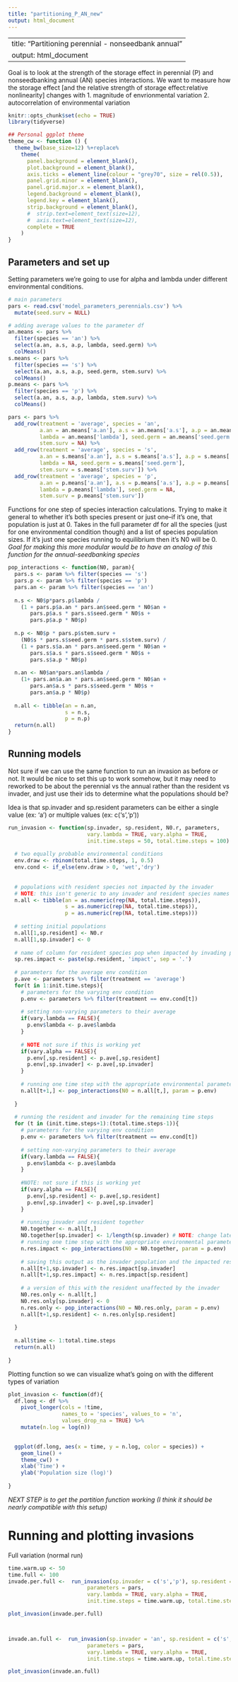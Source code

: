 ```yaml
---
title: "partitioning_P_AN_new"
output: html_document
---
```

---
title: "Partitioning perennial - nonseedbank annual"
output: html_document
---

Goal is to look at the strength of the storage effect in perennial (P) and nonseedbanking annual (AN) species interactions. We want to measure how the storage effect [and the relative strength of storage effect:relative nonlinearity] changes with 1. magnitude of envrionmental variation 2. autocorrelation of environmental variation

```r
knitr::opts_chunk$set(echo = TRUE)
library(tidyverse)

## Personal ggplot theme
theme_cw <- function () { 
  theme_bw(base_size=12) %+replace% 
    theme(
      panel.background = element_blank(), 
      plot.background = element_blank(), 
      axis.ticks = element_line(colour = "grey70", size = rel(0.5)),
      panel.grid.minor = element_blank(), 
      panel.grid.major.x = element_blank(),
      legend.background = element_blank(), 
      legend.key = element_blank(),
      strip.background = element_blank(), 
      #  strip.text=element_text(size=12),
      #  axis.text=element_text(size=12),
      complete = TRUE
    )
}
```

## Parameters and set up
Setting parameters we're going to use for alpha and lambda under different environmental conditions. 

```r
# main parameters
pars <- read.csv('model_parameters_perennials.csv') %>%
  mutate(seed.surv = NULL)

# adding average values to the parameter df
an.means <- pars %>%
  filter(species == 'an') %>% 
  select(a.an, a.s, a.p, lambda, seed.germ) %>%
  colMeans()
s.means <- pars %>%
  filter(species == 's') %>% 
  select(a.an, a.s, a.p, seed.germ, stem.surv) %>%
  colMeans()
p.means <- pars %>%
  filter(species == 'p') %>%
  select(a.an, a.s, a.p, lambda, stem.surv) %>%
  colMeans()

pars <- pars %>%
  add_row(treatment = 'average', species = 'an', 
          a.an = an.means['a.an'], a.s = an.means['a.s'], a.p = an.means['a.p'],
          lambda = an.means['lambda'], seed.germ = an.means['seed.germ'], 
          stem.surv = NA) %>%
  add_row(treatment = 'average', species = 's', 
          a.an = s.means['a.an'], a.s = s.means['a.s'], a.p = s.means['a.p'],
          lambda = NA, seed.germ = s.means['seed.germ'], 
          stem.surv = s.means['stem.surv']) %>%
  add_row(treatment = 'average', species = 'p', 
          a.an = p.means['a.an'], a.s = p.means['a.s'], a.p = p.means['a.p'],
          lambda = p.means['lambda'], seed.germ = NA, 
          stem.surv = p.means['stem.surv'])

```

Functions for one step of species interaction calculations. Trying to make it general to whether it's both species present or just one--if it's one, that population is just at 0. Takes in the full parameter df for all the species (just for one environmental condition though) and a list of species population sizes. If it's just one species running to equilibrium then it's N0 will be 0. *Goal for making this more modular would be to have an analog of this function for the annual-seedbanking species*
```r
pop_interactions <- function(N0, param){
  pars.s <- param %>% filter(species == 's')
  pars.p <- param %>% filter(species == 'p')
  pars.an <- param %>% filter(species == 'an')
  
  n.s <- N0$p*pars.p$lambda /
    (1 + pars.p$a.an * pars.an$seed.germ * N0$an +
       pars.p$a.s * pars.s$seed.germ * N0$s +
       pars.p$a.p * N0$p)
  
  n.p <- N0$p * pars.p$stem.surv +
    (N0$s * pars.s$seed.germ * pars.s$stem.surv) /
    (1 + pars.s$a.an * pars.an$seed.germ * N0$an +
       pars.s$a.s * pars.s$seed.germ * N0$s +
       pars.s$a.p * N0$p)
  
  n.an <- N0$an*pars.an$lambda /
    (1+ pars.an$a.an * pars.an$seed.germ * N0$an +
       pars.an$a.s * pars.s$seed.germ * N0$s +
       pars.an$a.p * N0$p)
  
  n.all <- tibble(an = n.an,
                  s = n.s,
                  p = n.p)
  return(n.all)
}

```

## Running models

Not sure if we can use the same function to run an invasion as before or not. It would be nice to set this up to work somehow, but it may need to reworked to be about the perennial vs the annual rather than the resident vs invader, and just use their ids to determine what the populations should be? 

Idea is that sp.invader and sp.resident parameters can be either a single value (ex: 'a') or multiple values (ex: c('s','p'))
```r
run_invasion <- function(sp.invader, sp.resident, N0.r, parameters, 
                         vary.lambda = TRUE, vary.alpha = TRUE, 
                         init.time.steps = 50, total.time.steps = 100) {
  
  # two equally probable environmental conditions
  env.draw <- rbinom(total.time.steps, 1, 0.5) 
  env.cond <- if_else(env.draw > 0, 'wet','dry')
  
  
  # populations with resident species not impacted by the invader
  # NOTE: this isn't generic to any invader and resident species names
  n.all <- tibble(an = as.numeric(rep(NA, total.time.steps)),
                  s = as.numeric(rep(NA, total.time.steps)),
                  p = as.numeric(rep(NA, total.time.steps)))
  
  # setting initial populations
  n.all[1,sp.resident] <- N0.r
  n.all[1,sp.invader] <- 0
  
  # name of column for resident species pop when impacted by invading pop
  sp.res.impact <- paste(sp.resident, 'impact', sep = '.')
  
  # parameters for the average env condition
  p.ave <- parameters %>% filter(treatment == 'average')
  for(t in 1:init.time.steps){
    # parameters for the varying env condition
    p.env <- parameters %>% filter(treatment == env.cond[t])
    
    # setting non-varying parameters to their average
    if(vary.lambda == FALSE){
      p.env$lambda <- p.ave$lambda
    }
    
    # NOTE not sure if this is working yet
    if(vary.alpha == FALSE){
      p.env[,sp.resident] <- p.ave[,sp.resident]
      p.env[,sp.invader] <- p.ave[,sp.invader]
    }
    
    # running one time step with the appropriate environmental parameters
    n.all[t+1,] <- pop_interactions(N0 = n.all[t,], param = p.env)
    
  }
  
  # running the resident and invader for the remaining time steps
  for (t in (init.time.steps+1):(total.time.steps-1)){
    # parameters for the varying env condition
    p.env <- parameters %>% filter(treatment == env.cond[t])
    
    # setting non-varying parameters to their average
    if(vary.lambda == FALSE){
      p.env$lambda <- p.ave$lambda
    }
    
    #NOTE: not sure if this is working yet
    if(vary.alpha == FALSE){
      p.env[,sp.resident] <- p.ave[,sp.resident]
      p.env[,sp.invader] <- p.ave[,sp.invader]
    }
    
    # running invader and resident together
    N0.together <- n.all[t,]
    N0.together[sp.invader] <- 1/length(sp.invader) # NOTE: change later to equilibrium proportion?
    # running one time step with the appropriate environmental parameters
    n.res.impact <- pop_interactions(N0 = N0.together, param = p.env)
    
    # saving this output as the invader population and the impacted resident population
    n.all[t+1,sp.invader] <- n.res.impact[sp.invader]
    n.all[t+1,sp.res.impact] <- n.res.impact[sp.resident]
    
    # a version of this with the resident unaffected by the invader
    N0.res.only <- n.all[t,]
    N0.res.only[sp.invader] <- 0
    n.res.only <- pop_interactions(N0 = N0.res.only, param = p.env)
    n.all[t+1,sp.resident] <- n.res.only[sp.resident]
      
  }
  
  n.all$time <- 1:total.time.steps
  return(n.all)
  
}

```


Plotting function so we can visualize what's going on with the different types of variation
```r
plot_invasion <- function(df){
  df.long <- df %>% 
    pivot_longer(cols = !time,
                 names_to = 'species', values_to = 'n',
                 values_drop_na = TRUE) %>% 
    mutate(n.log = log(n))

  
  ggplot(df.long, aes(x = time, y = n.log, color = species)) +
    geom_line() +
    theme_cw() +
    xlab('Time') + 
    ylab('Population size (log)')
  
}
```

*NEXT STEP is to get the partition function working (I think it should be nearly compatible with this setup)*

# Running and plotting invasions

Full variation (normal run)
```r
time.warm.up <- 50
time.full <- 100
invade.per.full <-  run_invasion(sp.invader = c('s','p'), sp.resident = 'an', N0.r = 100, 
                         parameters = pars, 
                         vary.lambda = TRUE, vary.alpha = TRUE, 
                         init.time.steps = time.warm.up, total.time.steps = time.full)

plot_invasion(invade.per.full)



invade.an.full <-  run_invasion(sp.invader = 'an', sp.resident = c('s','p'), N0.r = 10, 
                         parameters = pars, 
                         vary.lambda = TRUE, vary.alpha = TRUE, 
                         init.time.steps = time.warm.up, total.time.steps = time.full)

plot_invasion(invade.an.full)

```